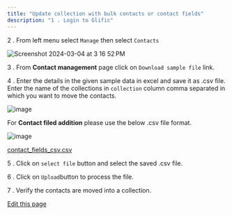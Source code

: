 ```yaml
---
title: "Update collection with bulk contacts or contact fields"
description: "1 . Login to Glific"
---
```


2 . From left menu select `Manage` then select `Contacts`

![Screenshot 2024-03-04 at 3 16 52 PM](/images/docs/docs/FAQ/glific/docs/assets/141305477/9ec4be3a-bd23-4112-ada7-37aebdf1ae99)

3 . From **Contact management** page click on `Download sample file` link.

4 . Enter the details in the given sample data in excel and save it as .csv file. Enter the name of the collections in `collection` column comma separated in which you want to move the contacts.

![image](/images/docs/docs/FAQ/32592458/221194489-bfb20287-7c7b-4974-b49b-4fd566a14074.png)

For **Contact filed addition** please use the below .csv file format.

![image](/images/docs/docs/FAQ/32592458/221194510-4d154d4e-7550-418c-bae5-22d71fb62aa1.png)

[contact\_fields\_csv.csv](https://slabstatic.com/prod/uploads/8k89m6if/posts/attachments/APignKgSOPLIqMEf1hrK0L62.csv)

5 . Click on `select file` button and select the saved .csv file.

6 . Click on `Upload`button to process the file.

7 . Verify the contacts are moved into a collection.

[Edit this page](<https://github.com/glific/docs/tree/main/docs/6. FAQ/23. Update collection with bulk contacts or contact fields.md>)
